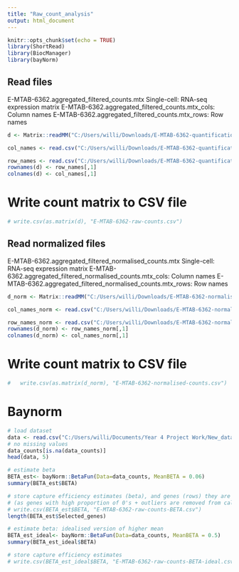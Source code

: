 ```yaml
---
title: "Raw_count_analysis"
output: html_document
---
```


```r
knitr::opts_chunk$set(echo = TRUE)
library(ShortRead)
library(BiocManager)
library(bayNorm)
```

## Read files

E-MTAB-6362.aggregated_filtered_counts.mtx Single-cell: RNA-seq expression matrix
E-MTAB-6362.aggregated_filtered_counts.mtx_cols: Column names
E-MTAB-6362.aggregated_filtered_counts.mtx_rows: Row names

```r
d <- Matrix::readMM("C:/Users/willi/Downloads/E-MTAB-6362-quantification-raw-files/E-MTAB-6362.aggregated_filtered_counts.mtx")

col_names <- read.csv("C:/Users/willi/Downloads/E-MTAB-6362-quantification-raw-files/E-MTAB-6362.aggregated_filtered_counts.mtx_cols", header=FALSE)

row_names <- read.csv("C:/Users/willi/Downloads/E-MTAB-6362-quantification-raw-files/E-MTAB-6362.aggregated_filtered_counts.mtx_rows", header = FALSE, sep = "\t")
rownames(d) <- row_names[,1]
colnames(d) <- col_names[,1]
```

# Write count matrix to CSV file

```r
# write.csv(as.matrix(d), "E-MTAB-6362-raw-counts.csv")
```

## Read normalized files

E-MTAB-6362.aggregated_filtered_normalised_counts.mtx Single-cell: RNA-seq expression matrix
E-MTAB-6362.aggregated_filtered_normalised_counts.mtx_cols: Column names
E-MTAB-6362.aggregated_filtered_normalised_counts.mtx_rows: Row names

```r
d_norm <- Matrix::readMM("C:/Users/willi/Downloads/E-MTAB-6362-normalised-files/E-MTAB-6362.aggregated_filtered_normalised_counts.mtx")

col_names_norm <- read.csv("C:/Users/willi/Downloads/E-MTAB-6362-normalised-files/E-MTAB-6362.aggregated_filtered_normalised_counts.mtx_cols", header=FALSE)

row_names_norm <- read.csv("C:/Users/willi/Downloads/E-MTAB-6362-normalised-files/E-MTAB-6362.aggregated_filtered_normalised_counts.mtx_rows", header = FALSE, sep = "\t")
rownames(d_norm) <- row_names_norm[,1]
colnames(d_norm) <- col_names_norm[,1]
```

# Write count matrix to CSV file

```r
#   write.csv(as.matrix(d_norm), "E-MTAB-6362-normalised-counts.csv")
```

# Baynorm

```r
# load dataset
data <- read.csv("C:/Users/willi/Documents/Year 4 Project Work/New_data/E-MTAB-6362-raw-counts.csv", row.names =  1)
# no missing values
data_counts[is.na(data_counts)]
head(data, 5)
```
```r
# estimate beta
BETA_est<- bayNorm::BetaFun(Data=data_counts, MeanBETA = 0.06)
summary(BETA_est$BETA)
```
```r
# store capture efficiency estimates (beta), and genes (rows) they are based on
# (as genes with high proportion of 0's + outliers are removed from calculation)
# write.csv(BETA_est$BETA, "E-MTAB-6362-raw-counts-BETA.csv")
length(BETA_est$Selected_genes)
```
```r
# estimate beta: idealised version of higher mean
BETA_est_ideal<- bayNorm::BetaFun(Data=data_counts, MeanBETA = 0.5)
summary(BETA_est_ideal$BETA)
```
```r
# store capture efficiency estimates
# write.csv(BETA_est_ideal$BETA, "E-MTAB-6362-raw-counts-BETA-ideal.csv")
```


